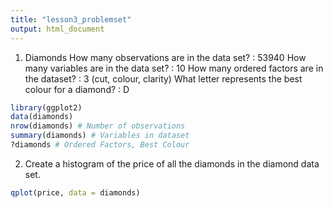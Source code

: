 ```yaml
---
title: "lesson3_problemset"
output: html_document
---
```


1. Diamonds
  How many observations are in the data set? : 53940
  How many variables are in the data set? : 10
  How many ordered factors are in the dataset? : 3 (cut, colour, clarity)
  What letter represents the best colour for a diamond? : D

```r
library(ggplot2)
data(diamonds)
nrow(diamonds) # Number of observations
summary(diamonds) # Variables in dataset
?diamonds # Ordered Factors, Best Colour
```

2. Create a histogram of the price of all the diamonds in the diamond data set.

```r
qplot(price, data = diamonds)
```



